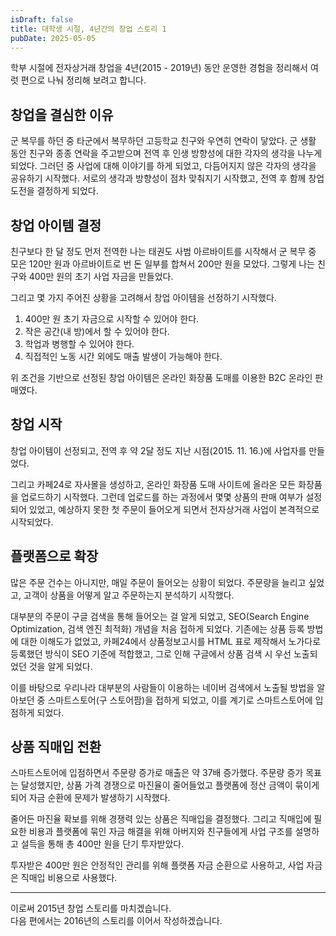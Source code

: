 ```yaml
---
isDraft: false
title: 대학생 시절, 4년간의 창업 스토리 1
pubDate: 2025-05-05
---
```


학부 시절에 전자상거래 창업을 4년(2015 - 2019년) 동안 운영한 경험을 정리해서 여럿 편으로 나눠 정리해 보려고 합니다.

## 창업을 결심한 이유

군 복무를 하던 중 타군에서 복무하던 고등학교 친구와 우연히 연락이 닿았다.
군 생활 동안 친구와 종종 연락을 주고받으며 전역 후 인생 방향성에 대한 각자의 생각을 나누게 되었다.
그러던 중 사업에 대해 이야기를 하게 되었고, 다듬어지지 않은 각자의 생각을 공유하기 시작했다.
서로의 생각과 방향성이 점차 맞춰지기 시작했고, 전역 후 함께 창업 도전을 결정하게 되었다.

## 창업 아이템 결정

친구보다 한 달 정도 먼저 전역한 나는 태권도 사범 아르바이트를 시작해서 군 복무 중 모은 120만 원과 아르바이트로 번 돈 일부를 합쳐서 200만 원을 모았다.
그렇게 나는 친구와 400만 원의 초기 사업 자금을 만들었다.

그리고 몇 가지 주어진 상황을 고려해서 창업 아이템을 선정하기 시작했다.

1. 400만 원 초기 자금으로 시작할 수 있어야 한다.
2. 작은 공간(내 방)에서 할 수 있어야 한다.
3. 학업과 병행할 수 있어야 한다.
4. 직접적인 노동 시간 외에도 매출 발생이 가능해야 한다.

위 조건을 기반으로 선정된 창업 아이템은 온라인 화장품 도매를 이용한 B2C 온라인 판매였다.

## 창업 시작

창업 아이템이 선정되고, 전역 후 약 2달 정도 지난 시점(2015. 11. 16.)에 사업자를 만들었다.

그리고 카페24로 자사몰을 생성하고, 온라인 화장품 도매 사이트에 올라온 모든 화장품을 업로드하기 시작했다.
그런데 업로드를 하는 과정에서 몇몇 상품의 판매 여부가 설정되어 있었고, 예상하지 못한 첫 주문이 들어오게 되면서 전자상거래 사업이 본격적으로 시작되었다.

## 플랫폼으로 확장

많은 주문 건수는 아니지만, 매일 주문이 들어오는 상황이 되었다.
주문량을 늘리고 싶었고, 고객이 상품을 어떻게 알고 주문하는지 분석하기 시작했다.

대부분의 주문이 구글 검색을 통해 들어오는 걸 알게 되었고, SEO(Search Engine Optimization, 검색 엔진 최적화) 개념을 처음 접하게 되었다.
기존에는 상품 등록 방법에 대한 이해도가 없었고, 카페24에서 상품정보고시를 HTML 표로 제작해서 노가다로 등록했던 방식이 SEO 기준에 적합했고, 그로 인해 구글에서 상품 검색 시 우선 노출되었던 것을 알게 되었다.

이를 바탕으로 우리나라 대부분의 사람들이 이용하는 네이버 검색에서 노출될 방법을 알아보던 중 스마트스토어(구 스토어팜)을 접하게 되었고, 이를 계기로 스마트스토어에 입점하게 되었다.

## 상품 직매입 전환

스마트스토어에 입점하면서 주문량 증가로 매출은 약 37배 증가했다.
주문량 증가 목표는 달성했지만, 상품 가격 경쟁으로 마진율이 줄어들었고 플랫폼에 정산 금액이 묶이게 되어 자금 순환에 문제가 발생하기 시작했다.

줄어든 마진율 확보를 위해 경쟁력 있는 상품은 직매입을 결정했다.
그리고 직매입에 필요한 비용과 플랫폼에 묶인 자금 해결을 위해 아버지와 친구들에게 사업 구조를 설명하고 설득을 통해 총 400만 원을 단기 투자받았다.

투자받은 400만 원은 안정적인 관리를 위해 플랫폼 자금 순환으로 사용하고, 사업 자금은 직매입 비용으로 사용했다.

---

이로써 2015년 창업 스토리를 마치겠습니다.   
다음 편에서는 2016년의 스토리를 이어서 작성하겠습니다.